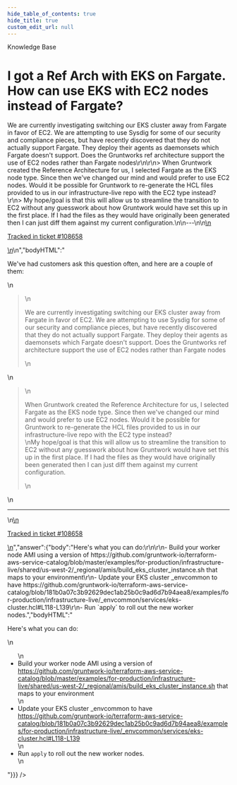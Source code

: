 ```yaml
---
hide_table_of_contents: true
hide_title: true
custom_edit_url: null
---
```



<CenterLayout>
<span className="title">Knowledge Base</span>
<h1>I got a Ref Arch with EKS on Fargate. How can use EKS with EC2 nodes instead of Fargate?</h1>
<GitHub discussion={{"id":"D_kwDOF8slf84APoIk","number":432,"author":{"login":"rhoboat"},"title":"I got a Ref Arch with EKS on Fargate. How can use EKS with EC2 nodes instead of Fargate?","body":"\nWe've had customers ask this question often, and here are a couple of them:\r\n\r\n> We are currently investigating switching our EKS cluster away from Fargate in favor of EC2. We are attempting to use Sysdig for some of our security and compliance pieces, but have recently discovered that they do not actually support Fargate. They deploy their agents as daemonsets which Fargate doesn't support. Does the Gruntworks ref architecture support the use of EC2 nodes rather than Fargate nodes\r\n\r\n> When Gruntwork created the Reference Architecture for us, I selected Fargate as the EKS node type. Since then we've changed our mind and would prefer to use EC2 nodes. Would it be possible for Gruntwork to re-generate the HCL files provided to us in our infrastructure-live repo with the EC2 type instead? \r\n> My hope/goal is that this will allow us to streamline the transition to EC2 without any guesswork about how Gruntwork would have set this up in the first place. If I had the files as they would have originally been generated then I can just diff them against my current configuration.\n\n---\n\n<ins datetime=\"2022-05-24T22:49:40Z\">\n  <p><a href=\"https://support.gruntwork.io/hc/requests/108658\">Tracked in ticket #108658</a></p>\n</ins>\n","bodyHTML":"<p dir=\"auto\">We've had customers ask this question often, and here are a couple of them:</p>\n<blockquote>\n<p dir=\"auto\">We are currently investigating switching our EKS cluster away from Fargate in favor of EC2. We are attempting to use Sysdig for some of our security and compliance pieces, but have recently discovered that they do not actually support Fargate. They deploy their agents as daemonsets which Fargate doesn't support. Does the Gruntworks ref architecture support the use of EC2 nodes rather than Fargate nodes</p>\n</blockquote>\n<blockquote>\n<p dir=\"auto\">When Gruntwork created the Reference Architecture for us, I selected Fargate as the EKS node type. Since then we've changed our mind and would prefer to use EC2 nodes. Would it be possible for Gruntwork to re-generate the HCL files provided to us in our infrastructure-live repo with the EC2 type instead?<br>\nMy hope/goal is that this will allow us to streamline the transition to EC2 without any guesswork about how Gruntwork would have set this up in the first place. If I had the files as they would have originally been generated then I can just diff them against my current configuration.</p>\n</blockquote>\n<hr>\n<ins datetime=\"2022-05-24T22:49:40Z\">\n  <p dir=\"auto\"><a href=\"https://support.gruntwork.io/hc/requests/108658\" rel=\"nofollow\">Tracked in ticket #108658</a></p>\n</ins>","answer":{"body":"Here's what you can do:\r\n\r\n- Build your worker node AMI using a version of https://github.com/gruntwork-io/terraform-aws-service-catalog/blob/master/examples/for-production/infrastructure-live/shared/us-west-2/_regional/amis/build_eks_cluster_instance.sh that maps to your environment\r\n- Update your EKS cluster _envcommon to have https://github.com/gruntwork-io/terraform-aws-service-catalog/blob/181b0a07c3b92629dec1ab25b0c9ad6d7b94aea8/examples/for-production/infrastructure-live/_envcommon/services/eks-cluster.hcl#L118-L139\r\n- Run `apply` to roll out the new worker nodes.","bodyHTML":"<p dir=\"auto\">Here's what you can do:</p>\n<ul dir=\"auto\">\n<li>Build your worker node AMI using a version of <a href=\"https://github.com/gruntwork-io/terraform-aws-service-catalog/blob/master/examples/for-production/infrastructure-live/shared/us-west-2/_regional/amis/build_eks_cluster_instance.sh\">https://github.com/gruntwork-io/terraform-aws-service-catalog/blob/master/examples/for-production/infrastructure-live/shared/us-west-2/_regional/amis/build_eks_cluster_instance.sh</a> that maps to your environment</li>\n<li>Update your EKS cluster _envcommon to have <a href=\"https://github.com/gruntwork-io/terraform-aws-service-catalog/blob/181b0a07c3b92629dec1ab25b0c9ad6d7b94aea8/examples/for-production/infrastructure-live/_envcommon/services/eks-cluster.hcl#L118-L139\">https://github.com/gruntwork-io/terraform-aws-service-catalog/blob/181b0a07c3b92629dec1ab25b0c9ad6d7b94aea8/examples/for-production/infrastructure-live/_envcommon/services/eks-cluster.hcl#L118-L139</a></li>\n<li>Run <code class=\"notranslate\">apply</code> to roll out the new worker nodes.</li>\n</ul>"}}} />

</CenterLayout>
  

<!-- ##DOCS-SOURCER-START
{
  "sourcePlugin": "github-discussions",
  "hash": "22f12bfb78bd2511c409c272911a01e1"
}
##DOCS-SOURCER-END -->

